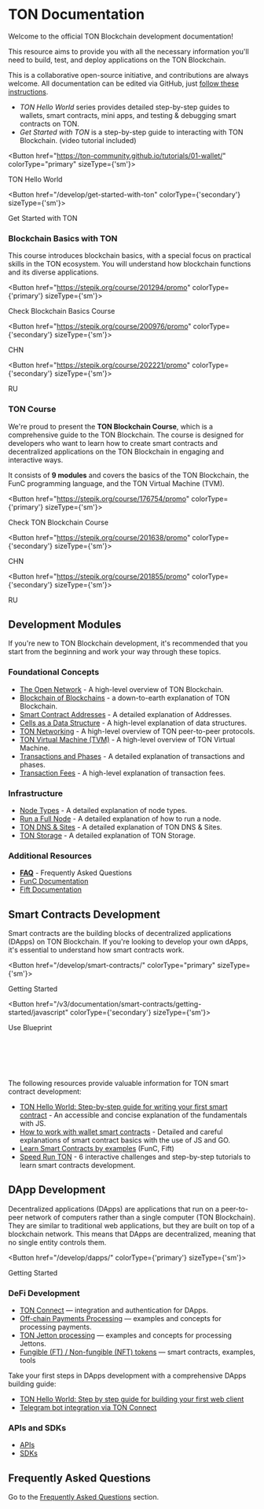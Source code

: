
# TON Documentation

Welcome to the official TON Blockchain development documentation!

This resource aims to provide you with all the necessary information you'll need to build, test, and deploy applications on the TON Blockchain.

This is a collaborative open-source initiative, and contributions are always welcome. All documentation can be edited via GitHub, just [follow these instructions](/contribute).

- _TON Hello World_ series provides detailed step-by-step guides to wallets, smart contracts, mini apps, and testing & debugging smart contracts on TON.
- _Get Started with TON_ is a step-by-step guide to interacting with TON Blockchain. (video tutorial included)



<Button href="https://ton-community.github.io/tutorials/01-wallet/"
        colorType="primary" sizeType={'sm'}>

TON Hello World

</Button>


<Button href="/develop/get-started-with-ton" colorType={'secondary'} sizeType={'sm'}>

Get Started with TON

</Button>


### Blockchain Basics with TON

This course introduces blockchain basics, with a special focus on practical skills in the TON ecosystem. You will understand how blockchain functions and its diverse applications.


<Button href="https://stepik.org/course/201294/promo"
        colorType={'primary'} sizeType={'sm'}>

Check Blockchain Basics Course

</Button>


<Button href="https://stepik.org/course/200976/promo"
        colorType={'secondary'} sizeType={'sm'}>

CHN

</Button>


<Button href="https://stepik.org/course/202221/promo"
        colorType={'secondary'} sizeType={'sm'}>

RU

</Button>


### TON Course

We're proud to present the __TON Blockchain Course__, which is a comprehensive guide to the TON Blockchain. The course is designed for developers who want to learn how to create smart contracts and decentralized applications on the TON Blockchain in engaging and interactive ways.

It consists of __9 modules__ and covers the basics of the TON Blockchain, the FunC programming language, and the TON Virtual Machine (TVM).


<Button href="https://stepik.org/course/176754/promo"
        colorType={'primary'} sizeType={'sm'}>

Check TON Blockchain Course

</Button>


<Button href="https://stepik.org/course/201638/promo"
        colorType={'secondary'} sizeType={'sm'}>

CHN

</Button>


<Button href="https://stepik.org/course/201855/promo"
        colorType={'secondary'} sizeType={'sm'}>

RU

</Button>



## Development Modules

If you're new to TON Blockchain development, it's recommended that you start from the beginning and work your way through these topics.

###  Foundational Concepts

- [The Open Network](/learn/introduction) - A high-level overview of TON Blockchain.
- [Blockchain of Blockchains](/v3/concepts/dive-into-ton/ton-blockchain/blockchain-of-blockchains) - a down-to-earth explanation of TON Blockchain.
- [Smart Contract Addresses](/learn/overviews/addresses) - A detailed explanation of Addresses.
- [Cells as a Data Structure](/v3/concepts/dive-into-ton/ton-blockchain/cells-as-data-storage) - A high-level explanation of data structures.
- [TON Networking](/v3/concepts/dive-into-ton/ton-blockchain/ton-networking) - A high-level overview of TON peer-to-peer protocols.
- [TON Virtual Machine (TVM)](/learn/tvm-instructions/tvm-overview) - A high-level overview of TON Virtual Machine.
- [Transactions and Phases](/learn/tvm-instructions/tvm-overview#transactions-and-phases) - A detailed explanation of transactions and phases.
- [Transaction Fees](/develop/smart-contracts/fees) - A high-level explanation of transaction fees.

### Infrastructure

- [Node Types](/participate/nodes/node-types) - A detailed explanation of node types.
- [Run a Full Node](/participate/run-nodes/full-node) - A detailed explanation of how to run a node.
- [TON DNS & Sites](/v3/guidelines/web3/ton-dns/dns) - A detailed explanation of TON DNS & Sites.
- [TON Storage](/v3/guidelines/web3/ton-storage/storage-daemon) - A detailed explanation of TON Storage.

### Additional Resources

- [**FAQ**](/v3/documentation/faq) - Frequently Asked Questions
- [FunC Documentation](/v3/documentation/smart-contracts/func/overview)
- [Fift Documentation](/v3/documentation/smart-contracts/fift/overview)

## Smart Contracts Development

Smart contracts are the building blocks of decentralized applications (DApps) on TON Blockchain. If you're looking to develop your own dApps, it's essential to understand how smart contracts work.


<Button href="/develop/smart-contracts/"
        colorType="primary" sizeType={'sm'}>

Getting Started

</Button>


<Button href="/v3/documentation/smart-contracts/getting-started/javascript" colorType={'secondary'} sizeType={'sm'}>

Use Blueprint

</Button>


<br></br><br></br>

The following resources provide valuable information for TON smart contract development:

* [TON Hello World: Step-by-step guide for writing your first smart contract](https://ton-community.github.io/tutorials/02-contract/) - An accessible and concise explanation of the fundamentals with JS.
* [How to work with wallet smart contracts](/v3/guidelines/smart-contracts/howto/wallet) - Detailed and careful explanations of smart contract basics with the use of JS and GO.
* [Learn Smart Contracts by examples](/v3/documentation/smart-contracts/contracts-specs/examples) (FunC, Fift)
* [Speed Run TON](/v3/documentation/smart-contracts/contracts-specs/examples) - 6 interactive challenges and step-by-step tutorials to learn smart contracts development.

## DApp Development

Decentralized applications (DApps) are applications that run on a peer-to-peer network of computers rather than a single computer (TON Blockchain). They are similar to traditional web applications, but they are built on top of a blockchain network. This means that DApps are decentralized, meaning that no single entity controls them.

<Button href="/develop/dapps/" colorType={'primary'} sizeType={'sm'}>

Getting Started

</Button>


### DeFi Development

* [TON Connect](/develop/dapps/ton-connect/overview) — integration and authentication for DApps.
* [Off-chain Payments Processing](/develop/dapps/asset-processing) — examples and concepts for processing payments.
* [TON Jetton processing](/develop/dapps/asset-processing/jettons) — examples and concepts for processing Jettons.
* [Fungible (FT) / Non-fungible (NFT) tokens](/develop/dapps/defi/tokens) — smart contracts, examples, tools

Take your first steps in DApps development with a comprehensive DApps building guide:

- [TON Hello World: Step by step guide for building your first web client](https://ton-community.github.io/tutorials/03-client/)
- [Telegram bot integration via TON Connect](/develop/dapps/ton-connect/tg-bot-integration)

### APIs and SDKs

* [APIs](/v3/guidelines/dapps/apis-sdks/api-types)
* [SDKs](/develop/dapps/apis/sdk)

## Frequently Asked Questions

Go to the [Frequently Asked Questions](/v3/documentation/faq) section.
